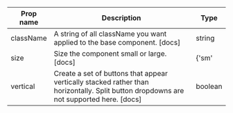 | Prop name | Description | Type |
| --- | --- | --- |
| className | A string of all className you want applied to the base component. [docs] | string |
| size | Size the component small or large. [docs] | {'sm' | 'lg'} |
| vertical | Create a set of buttons that appear vertically stacked rather than horizontally. Split button dropdowns are not supported here. [docs] | boolean |

